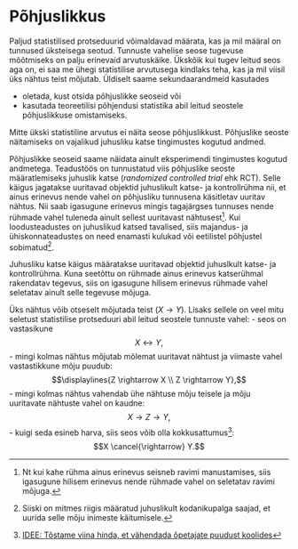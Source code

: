 # Põhjuslikkus {#sec-põhjuslikkus}

Paljud statistilised protseduurid võimaldavad määrata, kas ja mil määral on tunnused  üksteisega seotud. Tunnuste vahelise seose tugevuse mõõtmiseks on palju erinevaid arvutuskäike. Ükskõik kui tugev leitud seos aga on, ei saa me ühegi statistilise arvutusega kindlaks teha, kas ja mil viisil üks nähtus teist mõjutab. Üldiselt saame sekundaarandmeid kasutades

- oletada, kust otsida põhjuslikke seoseid või 
- kasutada teoreetilisi põhjendusi statistika abil leitud seostele põhjuslikkuse omistamiseks. 

:::{.callout-warning}
Mitte ükski statistiline arvutus ei näita seose põhjuslikkust. Põhjuslike seoste näitamiseks on vajalikud juhusliku katse tingimustes kogutud andmed.
:::

Põhjuslikke seoseid saame näidata ainult eksperimendi tingimustes kogutud andmetega. Teadustöös on tunnustatud viis põhjuslike seoste määratlemiseks juhuslik katse (*randomized controlled trial* ehk RCT). Selle käigus jagatakse uuritavad objektid juhuslikult katse- ja kontrollrühma nii, et ainus erinevus nende vahel on põhjusliku tunnusena käsitletav uuritav nähtus. Nii saab igasugune erinevus mingis tagajärgses tunnuses nende rühmade vahel tuleneda ainult sellest uuritavast nähtusest^[Nt kui kahe rühma ainus erinevus seisneb ravimi manustamises, siis igasugune hilisem erinevus nende rühmade vahel on seletatav ravimi mõjuga.].  Kui loodusteadustes on juhuslikud katsed tavalised, siis majandus- ja ühiskonnateadustes on need enamasti kulukad või eetilistel põhjustel sobimatud^[Siiski on mitmes riigis määratud juhuslikult kodanikupalga saajad, et uurida selle mõju inimeste käitumisele.].

:::{.callout-important}
Juhusliku katse käigus määratakse uuritavad objektid juhuslkult katse- ja kontrollrühma. Kuna seetõttu on rühmade ainus erinevus katserühmal rakendatav tegevus, siis on igasugune hilisem erinevus rühmade vahel seletatav ainult selle tegevuse mõjuga.
:::

Üks nähtus võib otseselt mõjutada teist ($X \rightarrow Y$). Lisaks sellele on veel mitu seletust statistilise protseduuri abil leitud seostele tunnuste vahel:
- seos on vastasikune 
  $$X \leftrightarrow Y,$$ 
- mingi kolmas nähtus mõjutab mõlemat uuritavat nähtust ja viimaste vahel vastastikkune mõju puudub: 
	$$\displaylines{Z \rightarrow X \\ Z \rightarrow Y},$$
- mingi kolmas nähtus vahendab ühe nähtuse mõju teisele ja mõju uuritavate nähtuste vahel on kaudne: 
	$$X \rightarrow Z \rightarrow Y,$$
- kuigi seda esineb harva, siis seos võib olla kokkusattumus^[[IDEE: Tõstame viina hinda, et vähendada õpetajate puudust koolides](https://stat24.ee/2014/12/idee-tostame-viina-hinda-et-vahendada-opetajate-puudust-koolides/ )]: 
	$$X \cancel{\rightarrow} Y.$$